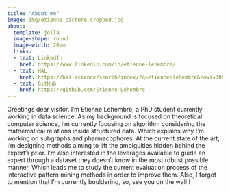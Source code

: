 ```yaml
---
title: "About me"
image: img/etienne_picture_cropped.jpg
about:
  template: jolla
  image-shape: round
  image-width: 20em
  links:
  - text: LinkedIn
    href: https://www.linkedin.com/in/etienne-lehembre/
  - text: HAL
    href: https://hal.science/search/index/?q=etienne+lehembre&rows=30&level0_domain_s=info
  - text: GitHub
    href: https://github.com/Etienne-Lehembre
---
```


Greetings dear visitor. I'm Etienne Lehembre, a PhD student currently working in data science. As my background is focused on theoretical computer science, I'm currently focusing on algorithm considering the mathematical relations inside structured data. Which explains why I'm working on subgraphs and pharmacophores. At the current state of the art, I'm designing methods aiming to lift the ambiguities hidden behind the expert's prior. I'm also interested in the leverages available to guide an expert through a dataset they doesn't know in the most robust possible manner. Which leads me to study the current evaluation process of the interactive pattern mining methods in order to improve them. Also, I forgot to mention that I'm currently bouldering, so, see you on the wall !
